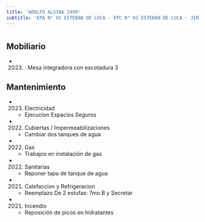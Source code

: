 ```yaml
---
title: 'ADOLFO ALSINA 2499'
subtitle: 'EPA N° 01 ESTEBAN DE LUCA - EPC N° 01 ESTEBAN DE LUCA - JIN A (EPCJS 01/06°)'
---
```


#


## Mobiliario

*  (2023) : Mesa integradora con escotadura 3 





## Mantenimiento

*  (2023) Electricidad 
    + Ejecucion Espacios Seguros

*  (2022) Cubiertas / Impermeabilizaciones 
    + Cambiar dos tanques de agua

*  (2022) Gas 
    + Trabajos en instalación de gas

*  (2022) Sanitarias 
    + Reponer tapa de tanque de agua

*  (2021) Calefaccion y Refrigeracion 
    + Reemplazo De 2 estufas: 7mo B y Secretar

*  (2021) Incendio 
    + Reposición de picos en hidratantes



